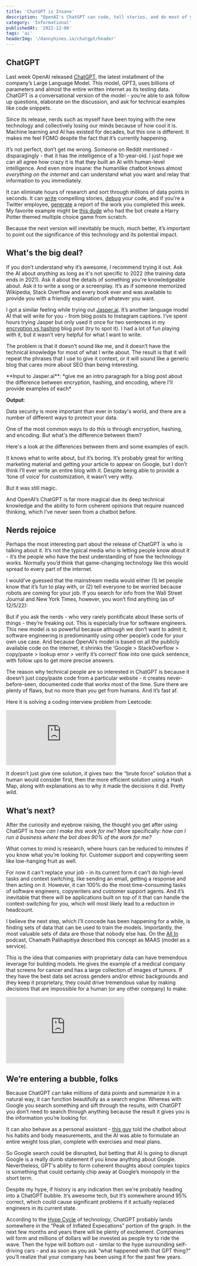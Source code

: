 ```yaml
---
title: 'ChatGPT is Insane'
description: "OpenAI's ChatGPT can code, tell stories, and do most of your job."
category: 'Informational'
publishedAt: '2022-12-06'
tags: 'ai'
headerImg: '/dannyhines.io/chatgpt/header'
---
```


<CloudinaryImg
  mdx
  publicId='/dannyhines.io/chatgpt/header'
  alt='Joaquin Phoenix from the movie Her'
  width={1344}
  height={819}
/>

## ChatGPT

Last week OpenAI released [ChatGPT](https://openai.com/blog/chatgpt/), the latest
installment of the company’s Large Language Model. This model, GPT3, uses billions of
parameters and almost the entire written internet as its testing data. ChatGPT is a
conversational version of the model - you’re able to ask follow up questions, elaborate on
the discussion, and ask for technical examples like code snippets.

Since its release, nerds such as myself have been toying with the new technology and
collectively losing our minds because of how cool it is. Machine learning and AI has existed
for decades, but this one is different. It makes me feel FOMO despite the fact that it’s
currently happening.

It’s not perfect, don’t get me wrong. Someone on Reddit mentioned - disparagingly - that it
has the intelligence of a 10-year-old. I just hope we can all agree how crazy it is that
they built an AI with human-level intelligence. And even more insane: the humanlike chatbot
knows almost _everything on the internet_ and can understand what you want and relay that
information to you immediately.

It can eliminate hours of research and sort through millions of data points in seconds. It
can
[write](https://www.reddit.com/r/MachineLearning/comments/zc5sg6/d_openais_chatgpt_is_unbelievable_good_in_telling/)
compelling stories, [debug](https://i.redd.it/tv5ss5qdq83a1.jpg) your code, and if you're a
Twitter employee, [generate](https://twitter.com/goodside/status/1599082185402642432) a
report of the work you completed this week. My favorite example might be
[this dude](https://chatg.pt/iDH6oAI) who had the bot create a Harry Potter themed multiple
choice game from scratch.

Because the next version will inevitably be much, much better, it’s important to point out
the significance of this technology and its potential impact.

## What's the big deal?

If you don’t understand why it’s awesome, I recommend trying it out. Ask the AI about
_anything_ as long as it's not specific to 2022 (the training data ends in 2021). Ask it
about the details of something you're knowledgeable about. Ask it to write a song or a
screenplay. It’s as if someone memorized Wikipedia, Stack Overflow and every book ever and
was available to provide you with a friendly explanation of whatever you want.

I got a similar feeling while trying out [Jasper.ai](https://jasper.ai). It’s another
language model AI that will write for you - from blog posts to Instagram captions. I’ve
spent hours trying Jasper but only used it once for two sentences in my
[encryption vs hashing](/blog/encryption-vs-hashing) blog post (try to spot it). I had a lot
of fun playing with it, but it wasn’t very helpful for what I want to write.

The problem is that it doesn't sound like me, and it doesn’t have the technical knowledge
for most of what I write about. The result is that it will repeat the phrases that I use to
give it context, or it will sound like a generic blog that cares more about SEO than being
interesting.

<GrayBox>
  **Input to Jasper.ai**: *give me an intro paragraph for a blog post about the difference between encryption, hashing, and encoding, where I'll provide examples of each*

**Output**:

Data security is more important than ever in today's world, and there are a number of
different ways to protect your data.

One of the most common ways to do this is through encryption, hashing, and encoding. But
what's the difference between them?

Here's a look at the differences between them and some examples of each.

  </GrayBox>

It knows what to write about, but it’s boring. It’s probably great for writing marketing
material and getting your article to appear on Google, but I don’t think I’ll ever write an
entire blog with it. Despite being able to provide a ‘tone of voice’ for customization, it
wasn’t very witty.

But it was still magic.

And OpenAI’s ChatGPT is far more magical due its deep technical knowledge and the ability to
form coherent opinions that require nuanced thinking, which I’ve never seen from a chatbot
before.

## Nerds rejoice

Perhaps the most interesting part about the release of ChatGPT is who is talking about it.
It’s not the typical media who is letting people know about it - it’s the people who have
the best understanding of how the technology works. Normally you’d think that game-changing
technology like this would spread to every part of the internet.

I would’ve guessed that the mainstream media would either (1) let people know that it’s fun
to play with, or (2) tell everyone to be worried because robots are coming for your job. If
you search for info from the Wall Street Journal and New York Times, however, you won’t find
anything (as of 12/5/22):

<MdxRow>
  <MdxCol>
    <CloudinaryImg
      mdx
      publicId='/dannyhines.io/chatgpt/nyt-search'
      alt='New York Times search returns no results for ChatGPT'
      width={749}
      height={326}
    />
  </MdxCol>
  <MdxCol>
    <CloudinaryImg
      mdx
      publicId='/dannyhines.io/chatgpt/wsj-search'
      alt='Wall Street Journal search returns no results for ChatGPT'
      width={750}
      height={318}
    />
  </MdxCol>
</MdxRow>

But if you ask the nerds - who very rarely pontificate about these sorts of things - they’re
freaking out. This is especially true for software engineers. This new model is so powerful
because although we don’t want to admit it, software engineering is predominantly using
other people’s code for your own use case. And because OpenAI’s model is based on all the
publicly available code on the internet, it shrinks the ‘Google > StackOverflow >
copy/paste > lookup error > verify it’s correct’ flow into one quick sentence, with follow
ups to get more precise answers.

<MdxRow>
  <MdxCol>
    <CloudinaryImg
      mdx
      publicId='/dannyhines.io/chatgpt/aws-python-tweet'
      alt='Tweet about ChatGPT creating Python code'
      width={598}
      height={592}
    />
  </MdxCol>
  <MdxCol>
    <CloudinaryImg
      mdx
      publicId='/dannyhines.io/chatgpt/chatgpt-meme'
      alt='Nerd at a party thinking about ChatGPT'
      width={640}
      height={476}
    />
  </MdxCol>
</MdxRow>

The reason why technical people are so interested in ChatGPT is because it doesn’t just
copy/paste code from a particular website - it creates never-before-seen, documented code
that works most of the time. Sure there are plenty of flaws, but no more than you get from
humans. And it’s fast af.

Here it is solving a coding interview problem from Leetcode:

<iframe
  src='https://player.cloudinary.com/embed/?cloud_name=dannyhines&public_id=/dannyhines.io/chatgpt/chatgpt-twosum&fluid=true&controls=true&source_types%5B0%5D=mp4'
  width='300'
  allow='autoplay; fullscreen; encrypted-media; picture-in-picture'
  allowFullScreen
  autoPlay
  frameBorder='0'
></iframe>

It doesn’t just give one solution, it gives two: the “brute force” solution that a human
would consider first, then the more efficient solution using a Hash Map, along with
explanations as to why it made the decisions it did. Pretty wild.

## What’s next?

After the curiosity and eyebrow raising, the thought you get after using ChatGPT is _how can
I make this work for me_? More specifically: _how can I run a business where the bot does
90% of the work for me?_

What comes to mind is research, where hours can be reduced to minutes if you know what
you’re looking for. Customer support and copywriting seem like low-hanging fruit as well.

For now it can't replace your job - in its current form it can’t do high-level tasks and
context switching, like sending an email, getting a response and then acting on it. However,
it can 100% do the most time-consuming tasks of software engineers, copywriters and customer
support agents. And it’s inevitable that there will be applications built on top of it that
can handle the context-switching for you, which will most likely lead to a reduction in
headcount.

<CloudinaryImg
  mdx
  publicId='/dannyhines.io/chatgpt/jobs-tweet'
  alt='Tweet about AI taking jobs'
  width={598}
  height={338}
/>

I believe the next step, which I’ll concede has been happening for a while, is finding sets
of data that can be used to train the models. Importantly, the most valuable sets of data
are those that nobody else has. On the [All In](https://www.allinpodcast.co/) podcast,
Chamath Palihapitiya described this concept as MAAS (model as a service).

This is the idea that companies with proprietary data can have tremendous leverage for
building models. He gives the example of a medical company that screens for cancer and has a
large collection of images of tumors. If they have the best data set across genders and/or
ethnic backgrounds and they keep it proprietary, they could drive tremendous value by making
decisions that are impossible for a human (or any other company) to make.

<iframe
  width='322'
  height='181.125'
  src='https://www.youtube.com/embed/P7HjKUlVvVs'
  title='YouTube video player'
  frameBorder='0'
  allow='accelerometer; autoplay; clipboard-write; encrypted-media; gyroscope; picture-in-picture'
  allowFullScreen
></iframe>

## We’re entering a bubble, folks

Because ChatGPT can take millions of data points and summarize it in a natural way, it can
function beautifully as a search engine. Whereas with Google you search something and sift
through the results, with ChatGPT you don’t need to search through anything because the
result it gives you is the information you’re looking for.

It can also behave as a personal assistant -
[this guy](https://twitter.com/anothercohen/status/1599531037570502656?s=46&t=LesMpDytmi0dybqDVcxK-g)
told the chatbot about his habits and body measurements, and the AI was able to formulate an
entire weight loss plan, complete with exercises and meal plans.

So Google search could be disrupted, but betting that AI is going to disrupt Google is a
really dumb statement if you know anything about Google. Nevertheless, GPT's ability to form
coherent thoughts about complex topics is something that could certainly chip away at
Google’s monopoly in the short term.

Despite my hype, if history is any indication then we're probably heading into a ChatGPT
bubble. It’s awesome tech, but it’s somewhere around 95% correct, which could cause
significant problems if it actually replaced engineers in its current state.

<CloudinaryImg
  mdx
  publicId='/dannyhines.io/chatgpt/hype-cycle'
  alt='Hype cycle of technology'
  width={1024}
  height={682}
/>

According to the
[Hype Cycle](https://www.gartner.com/en/research/methodologies/gartner-hype-cycle) of
technology, ChatGPT probably lands somewhere in the “Peak of Inflated Expecations” portion
of the graph. In the next few months and years there will be plenty of excitement. Companies
will form and millions of dollars will be invested as people try to ride the wave. Then the
hype will bottom out - similar to the hype surrounding self-driving cars - and as soon as
you ask “what happened with that GPT thing?” you’ll realize that your company has been using
it for the past few years.
